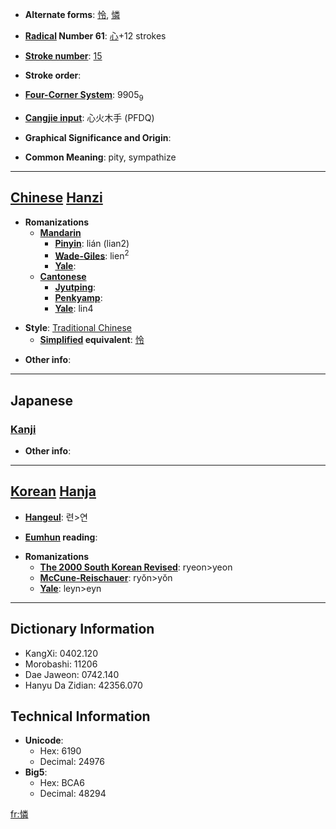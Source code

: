 * '''Alternate forms''': [[怜]], [[憐]]

* '''[[Wiktionary:Chinese radical index| Radical]] Number 61''': [[Wiktionary:Chinese radical index 心|心]]+12 strokes

* '''[[Wiktionary:Chinese total strokes index|Stroke number]]''': [[Wiktionary:Chinese total strokes index 15|15]]

* '''Stroke order''': 

* '''[[Wiktionary:Chinese four corner index|Four-Corner System]]''': 9905<sub>9</sub>

* '''[[Wiktionary:Chinese Cangjie index|Cangjie input]]''': 心火木手 (PFDQ)

* '''Graphical Significance and Origin''': 

* '''Common Meaning''': pity, sympathize

----

== [[Chinese]] [[Hanzi]] ==

* '''Romanizations'''
** '''[[Mandarin]]'''
*** '''[[Pinyin]]''': lián (lian2)
*** '''[[Wade-Giles]]''': lien<sup>2</sup>
*** '''[[Yale]]''': 
** '''[[Cantonese]]'''
*** '''[[Jyutping]]''':
*** '''[[Penkyamp]]''': 
*** '''[[Yale]]''': lin4

* '''Style''': [[Traditional Chinese]] 
** '''[[Simplified Chinese|Simplified]] equivalent''': [[怜]]

* '''Other info''': 

----

==Japanese==
===[[Kanji]]===
{{kanji|on readings=[[れん]] (ren)|kun readings=[[あわれむ]] (awaremu), [[あわれみ]] (awaremi)}}

* '''Other info''':  

----

== [[Korean]] [[Hanja]] ==

* '''[[Hangeul]]''': 련>연

* '''[[Eumhun]] reading''': 

* '''Romanizations'''
** '''[[The 2000 South Korean Revised Romanization|The 2000 South Korean Revised]]''': ryeon>yeon
** '''[[McCune-Reischauer]]''': ryŏn>yŏn
** '''[[Yale]]''': leyn>eyn

----

== Dictionary Information ==

* KangXi: 0402.120
* Morobashi: 11206
* Dae Jaweon: 0742.140
* Hanyu Da Zidian: 42356.070

== Technical Information ==

* '''Unicode''':
** Hex: 6190
** Decimal: 24976
* '''Big5''':
** Hex: BCA6
** Decimal: 48294

[[fr:憐]]